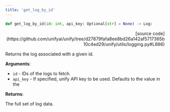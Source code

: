 ```yaml
---
title: 'get_log_by_id'
---
```


```python
def get_log_by_id(id: int, api_key: Optional[str] = None) -> Log:
```

<p align="right">[source code](https://github.com/unifyai/unify/tree/d27879fafa8ee8bd26a142af5717365b10c4ed29/unify/utils/logging.py#L886)</p>

Returns the log associated with a given id.

**Arguments**:

- `id` - IDs of the logs to fetch.
- `api_key` - If specified, unify API key to be used. Defaults to the value in the



**Returns**:

The full set of log data.